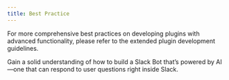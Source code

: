 ```yaml
---
title: Best Practice
---
```



For more comprehensive best practices on developing plugins with advanced functionality, please refer to the extended plugin development guidelines.

<Card title="Develop a Slack Bot Plugin" icon="link" href="./develop-a-slack-bot-plugin">
  Gain a solid understanding of how to build a Slack Bot that’s powered by AI—one that can respond to user questions right inside Slack.
</Card>

